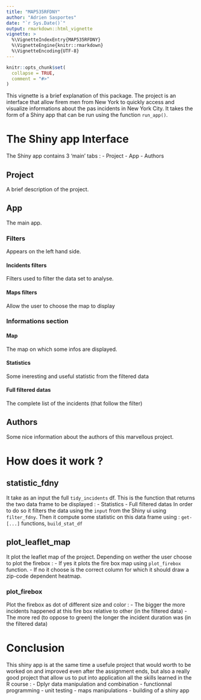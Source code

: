 ```yaml
---
title: "MAP535RFDNY"
author: "Adrien Sasportes"
date: "`r Sys.Date()`"
output: rmarkdown::html_vignette
vignette: >
  %\VignetteIndexEntry{MAP535RFDNY}
  %\VignetteEngine{knitr::rmarkdown}
  %\VignetteEncoding{UTF-8}
---
```


```r
knitr::opts_chunk$set(
  collapse = TRUE,
  comment = "#>"
)
```

This vignette is a brief explanation of this package.
The project is an interface that allow firem men from New York to quickly access and visualize informations about the pas incidents in New York City.
It takes the form of a Shiny app that can be run using the function `run_app()`.

# The Shiny app Interface

The Shiny app contains 3 'main' tabs :
- Project 
- App
- Authors

## Project

A brief description of the project.

## App

The main app.

### Filters

Appears on the left hand side.

#### Incidents filters

Filters used to filter the data set to analyse.

#### Maps filters

Allow the user to choose the map to display

### Informations section

#### Map

The map on which some infos are displayed.

#### Statistics

Some ineresting and useful statistic from the filtered data

#### Full  filtered datas

The complete list of the incidents (that follow the filter)

## Authors

Some nice information about the authors of this marvellous project.

# How does it work ?

## statistic_fdny

It take as an input the full `tidy_incidents` df.
This is the function that returns the two data frame to be displayed : 
- Statistics
- Full  filtered datas
In order to do so it filters the data using the `input` from the Shiny ui using `filter_fdny`.
Then it compute some statistic on this data frame using  : `get-[...]` functions, `build_stat_df`

## plot_leaflet_map

It plot the leaflet map of the project.
Depending on wether the user choose to plot the firebox : 
- If yes it plots the fire box map using `plot_firebox` function.
- If no it choose is the correct column for which it should draw a zip-code dependent heatmap.

### plot_firebox

Plot the firebox as dot of different size and color :
- The bigger the more incidents happened at this fire box relative to other (in the filtered data)
- The more red (to oppose to green) the longer the incident duration was (in the filtered data)

# Conclusion

This shiny app is at the same time a usefule project that would worth to be worked on and improved even after the assignment ends, but also a really good project that allow us to put into application all the skills learned in the R course :
- Dplyr data manipulation and combination
- functionnal programming
- unit testing
- maps manipulations
- building of a shiny app